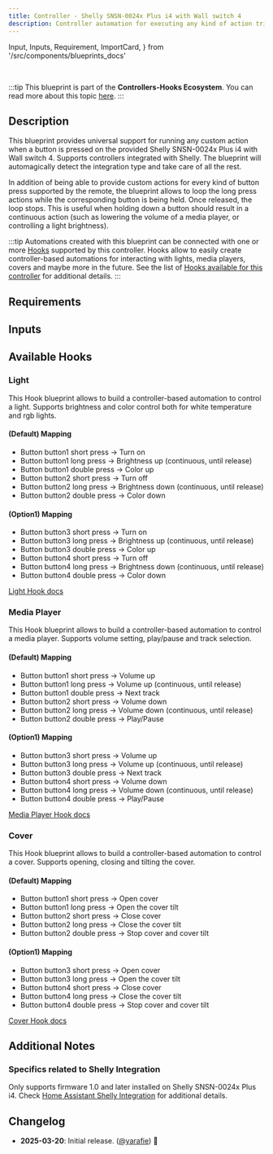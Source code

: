 ```yaml
---
title: Controller - Shelly SNSN-0024x Plus i4 with Wall switch 4
description: Controller automation for executing any kind of action triggered by the provided Shelly SNSN-0024x Plus i4 with Wall switch 4. Supports Shelly.
---
```


  Input,
  Inputs,
  Requirement,
  ImportCard,
} from '/src/components/blueprints_docs'

<ImportCard id='shelly_snsn_0024x' category='controllers' />

<br />

:::tip
This blueprint is part of the **Controllers-Hooks Ecosystem**. You can read more about this topic [here](/docs/controllers-hooks-ecosystem).
:::

## Description

This blueprint provides universal support for running any custom action when a button is pressed on the provided Shelly SNSN-0024x Plus i4 with Wall switch 4. Supports controllers integrated with Shelly. The blueprint will automagically detect the integration type and take care of all the rest.

In addition of being able to provide custom actions for every kind of button press supported by the remote, the blueprint allows to loop the long press actions while the corresponding button is being held. Once released, the loop stops. This is useful when holding down a button should result in a continuous action (such as lowering the volume of a media player, or controlling a light brightness).

:::tip
Automations created with this blueprint can be connected with one or more [Hooks](/docs/blueprints/hooks) supported by this controller.
Hooks allow to easily create controller-based automations for interacting with lights, media players, covers and maybe more in the future. See the list of [Hooks available for this controller](/docs/blueprints/controllers/shelly_snsn_0024x#available-hooks) for additional details.
:::

## Requirements

<Requirement id='shelly' />

## Inputs

<Inputs category='controllers' id='shelly_snsn_0024x' />

## Available Hooks

### Light

This Hook blueprint allows to build a controller-based automation to control a light. Supports brightness and color control both for white temperature and rgb lights.

#### (Default) Mapping

- Button button1 short press -> Turn on
- Button button1 long press -> Brightness up (continuous, until release)
- Button button1 double press -> Color up
- Button button2 short press -> Turn off
- Button button2 long press -> Brightness down (continuous, until release)
- Button button2 double press -> Color down

#### (Option1) Mapping

- Button button3 short press -> Turn on
- Button button3 long press -> Brightness up (continuous, until release)
- Button button3 double press -> Color up
- Button button4 short press -> Turn off
- Button button4 long press -> Brightness down (continuous, until release)
- Button button4 double press -> Color down

[Light Hook docs](/docs/blueprints/hooks/light)

### Media Player

This Hook blueprint allows to build a controller-based automation to control a media player. Supports volume setting, play/pause and track selection.

#### (Default) Mapping

- Button button1 short press -> Volume up
- Button button1 long press -> Volume up (continuous, until release)
- Button button1 double press -> Next track
- Button button2 short press -> Volume down
- Button button2 long press -> Volume down (continuous, until release)
- Button button2 double press -> Play/Pause

#### (Option1) Mapping

- Button button3 short press -> Volume up
- Button button3 long press -> Volume up (continuous, until release)
- Button button3 double press -> Next track
- Button button4 short press -> Volume down
- Button button4 long press -> Volume down (continuous, until release)
- Button button4 double press -> Play/Pause

[Media Player Hook docs](/docs/blueprints/hooks/media_player)

### Cover

This Hook blueprint allows to build a controller-based automation to control a cover. Supports opening, closing and tilting the cover.

#### (Default) Mapping

- Button button1 short press -> Open cover
- Button button1 long press -> Open the cover tilt
- Button button2 short press -> Close cover
- Button button2 long press -> Close the cover tilt
- Button button2 double press -> Stop cover and cover tilt

#### (Option1) Mapping

- Button button3 short press -> Open cover
- Button button3 long press -> Open the cover tilt
- Button button4 short press -> Close cover
- Button button4 long press -> Close the cover tilt
- Button button4 double press -> Stop cover and cover tilt

[Cover Hook docs](/docs/blueprints/hooks/cover)

## Additional Notes

### Specifics related to Shelly Integration

Only supports firmware 1.0 and later installed on Shelly SNSN-0024x Plus i4.
Check [Home Assistant Shelly Integration](https://www.home-assistant.io/integrations/shelly) for additional details.

## Changelog

- **2025-03-20**: Initial release. ([@yarafie](https://github.com/yarafie)) :tada:
